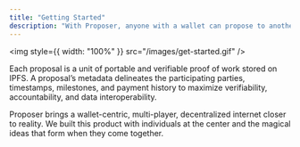 ```yaml
---
title: "Getting Started"
description: "With Proposer, anyone with a wallet can propose to another individual wallet or a multi-sig wallet, and any DAO with a multi-sig wallet can propose to an individual wallet or another DAO."
---
```


<img style={{ width: "100%" }} src="/images/get-started.gif" />

<Info>
  Each proposal is a unit of portable and verifiable proof of work stored on
  IPFS. A proposal’s metadata delineates the participating parties, timestamps,
  milestones, and payment history to maximize verifiability, accountability, and
  data interoperability.
</Info>

Proposer brings a wallet-centric, multi-player, decentralized internet closer to reality. We built this product with individuals at the center and the magical ideas that form when they come together.
